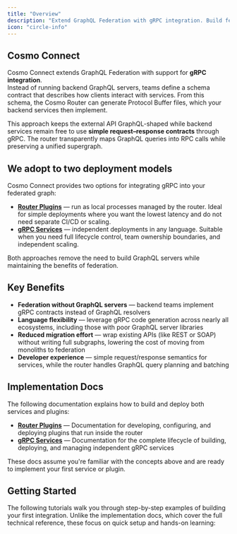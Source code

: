 ```yaml
---
title: "Overview"
description: "Extend GraphQL Federation with gRPC integration. Build federated graphs without backend GraphQL servers."
icon: "circle-info"
---
```


## Cosmo Connect

Cosmo Connect extends GraphQL Federation with support for **gRPC integration**.  
Instead of running backend GraphQL servers, teams define a schema contract that describes how clients interact with services. From this schema, the Cosmo Router can generate Protocol Buffer files, which your backend services then implement.  

This approach keeps the external API GraphQL-shaped while backend services remain free to use **simple request–response contracts** through gRPC. The router transparently maps GraphQL queries into RPC calls while preserving a unified supergraph.


## We adopt to two deployment models

Cosmo Connect provides two options for integrating gRPC into your federated graph:

- **[Router Plugins](/connect/plugins)** — run as local processes managed by the router. Ideal for simple deployments where you want the lowest latency and do not need separate CI/CD or scaling.  
- **[gRPC Services](/connect/grpc-services)** — independent deployments in any language. Suitable when you need full lifecycle control, team ownership boundaries, and independent scaling.

Both approaches remove the need to build GraphQL servers while maintaining the benefits of federation.

## Key Benefits

- **Federation without GraphQL servers** — backend teams implement gRPC contracts instead of GraphQL resolvers  
- **Language flexibility** — leverage gRPC code generation across nearly all ecosystems, including those with poor GraphQL server libraries  
- **Reduced migration effort** — wrap existing APIs (like REST or SOAP) without writing full subgraphs, lowering the cost of moving from monoliths to federation  
- **Developer experience** — simple request/response semantics for services, while the router handles GraphQL query planning and batching 

## Implementation Docs

The following documentation explains how to build and deploy both services and plugins:

- **[Router Plugins](/router/grpc/plugins)** — Documentation for developing, configuring, and deploying plugins that run inside the router  
- **[gRPC Services](/router/grpc/grpc-services)** — Documentation for the complete lifecycle of building, deploying, and managing independent gRPC services  

These docs assume you're familiar with the concepts above and are ready to implement your first service or plugin.

## Getting Started

The following tutorials walk you through step-by-step examples of building your first integration. 
Unlike the implementation docs, which cover the full technical reference, these focus on quick setup and hands-on learning:

<CardGroup>
  <Card title="Deploy Your First gRPC Service" icon="code" href="/tutorial/grpc-service-quickstart" horizontal/>
  <Card title="Deploy Your First Router Plugin" icon="plug" href="/tutorial/using-grpc-plugins" horizontal/>
</CardGroup>
